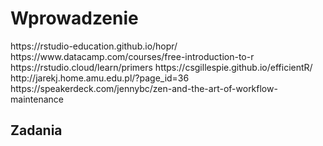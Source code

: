# Wprowadzenie {#wprowadzenie}

<!-- akapit o złożoności -->

<!-- why we code? -->
<!-- reproducibility -->

<!-- https://csgillespie.github.io/efficientR/collaboration.html#coding-style -->
<!-- There are, however, general principles that most programmers agree on, such as: -->

<!--     Use modular code; -->
<!--     Comment your code; -->
<!--     Don’t Repeat Yourself (DRY); -->
<!--     Be concise, clear and consistent. -->


<!-- why r -->



<!-- gdzie zdobyć wiedzę (online resources) -->

<!-- akapit o inspiracjach -->
https://rstudio-education.github.io/hopr/
https://www.datacamp.com/courses/free-introduction-to-r
https://rstudio.cloud/learn/primers
https://csgillespie.github.io/efficientR/
http://jarekj.home.amu.edu.pl/?page_id=36
https://speakerdeck.com/jennybc/zen-and-the-art-of-workflow-maintenance

## Zadania
